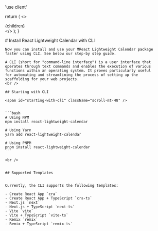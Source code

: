 'use client'


  return (
    <>
      <Meta
        description="React Calendar Instalation page: Explore our React Lightweight Calendar Component documentation! A powerful, customizable tool for visualizing entities, perfect for tailored calendar solutions. Learn more here."
        keywords="react calendar typescript, react custom calendar, react calendar component, react calendar component with events, calendar component react, schedule react component, calendar react component, calendar for react, react component calendar, React Calendar, React Event Calendar, React Timeline Calendar, React Google Calendar"
        title="React Calendar Instalation"
        canonical="https://calendar-react.com/instalation"
      />
      <div>
        {children}
      </div>
    </>
  );
}

<wrapper>
    # Install React Lightweight Calendar with CLI

    Now you can install and use your MReact Lightweight Calendar package faster using CLI. See below our step-by step guide.

    A CLI (short for "command-line interface") is a user interface that operates through text commands and enables the execution of various functions within an operating system. It proves particularly useful for automating and streamlining the process of setting up the scaffolding for your web projects.
    <br />

    ## Starting with CLI

    <span id="starting-with-cli" className="scroll-mt-48" />


    ```bash
    # Using NPM
    npm install react-lightweight-calendar

    # Using Yarn
    yarn add react-lightweight-calendar

    # Using PNPM
    pnpm install react-lightweight-calendar
    ```

    <br />


    ## Supported Templates


    Currently, the CLI supports the following templates:

    - Create React App `cra`
    - Create React App + TypeScript `cra-ts`
    - Next.js `next`
    - Next.js + TypeScript `next-ts`
    - Vite `vite`
    - Vite + TypeScript `vite-ts`
    - Remix `remix`
    - Remix + TypeScript `remix-ts`
</wrapper>
